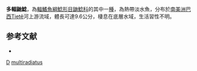 {{Speciesbox
| taxon = Heptapterus multiradiatus
| binomial_authority = [[Ihering|Ihering]], 1907
| status = NE
| status_system = IUCN3.1
}}

'''多輻鼬鯰'''，為[[輻鰭魚綱|輻鰭魚綱]][[鯰形目|鯰形目]][[鼬鯰科|鼬鯰科]]的其中一[[種|種]]，為熱帶淡水魚，分布於[[南美洲|南美洲]][[巴西|巴西]]Tietê河上游流域，體長可達9.6公分，棲息在底層水域，生活習性不明。

==参考文献==
*{{FishBase_species|genus=Heptapterus|species=multiradiatus|year=2015|month=6}}

{{Taxonbar}}
[[Category:1907年描述的鱼类|D]]
[[Category:鼬鯰屬|multiradiatus]]
